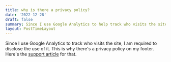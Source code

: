 ```yaml
---
title: why is there a privacy policy?
date: '2022-12-28'
draft: false
summary: Since I use Google Analytics to help track who visits the site, I am required to disclose the use of it. This is why there's a privacy policy on my footer.
layout: PostTimeLayout
---
```


Since I use Google Analytics to track who visits the site, I am required to disclose the use of it. This is why there's a privacy policy on my footer. Here's the [support article](https://support.google.com/analytics/answer/7318509?hl=en) for that.